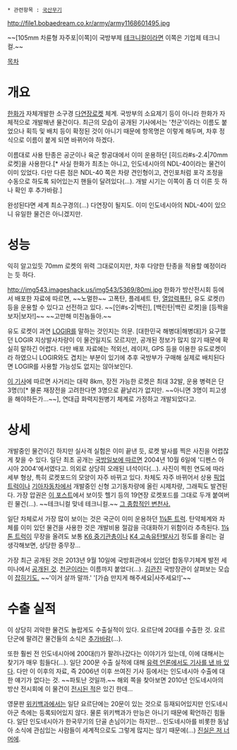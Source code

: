  * 관련항목 : [[국산무기]]

http://file1.bobaedream.co.kr/army/army1168601495.jpg

~~[105mm 차륜형 자주포|이쪽]이 국방부제 [[테크니컬]]이라면 이쪽은 기업제 테크니컬.~~

[[목차]]

= 개요 =
[[한화]]가 자체개발한 소구경 [[다연장로켓]] 체계. 국방부의 소요제기 등이 아니라 한화가 자체적으로 개발해낸 물건이다. 최근의 모습이 공개된 기사에서는 '천군'이라는 이름도 붙었으나 획득 및 배치 등이 확정된 것이 아니기 때문에 항목명은 이렇게 해두며, 차후 정식으로 이름이 붙게 되면 바뀌어야 하겠다.

이름대로 사용 탄종은 공군이나 육군 항공대에서 이미 운용하던 [히드라#s-2.4|70mm 로켓]을 사용한다.[* 사실 한화가 최초는 아니고, 인도네시아의 NDL-40이라는 물건이 이미 있었다. 다만 다른 점은 NDL-40 쪽은 차량 견인형이고, 견인포처럼 포각 조정을 수동으로 하도록 되어있는지 핸들이 달려있다(…). 개발 시기는 이쪽이 좀 더 이른 듯 하나 확인 후 추가바람.]

완성된다면 세계 최소구경의(…) 다연장이 될지도. 이미 인도네시아의 NDL-40이 있으니 유일한 물건은 아니겠지만.

= 성능 =
익히 알고있듯 70mm 로켓의 위력 그대로이지만, 차후 다양한 탄종을 적용할 예정이라는 듯 하다.

http://img543.imageshack.us/img543/5369/80mi.jpg
한화가 방산전시회 등에서 배포한 자료에 따르면, ~~노멀한~~ 고폭탄, 플레셰트 탄, [[열압력폭탄]], 유도 로켓(!) 등을 운용할 수 있다고 선전하고 있다. ~~[인#s-2|백린], [백린탄|백린 로켓]을 [등짝을 보자|보자!]~~ ~~고만해 미친놈들아.~~

유도 로켓이 과연 [[LOGIR]]를 말하는 것인지는 의문. [대한민국 해병대|해병대]가 요구했던 LOGIR 지상발사차량이 이 물건일지도 모르지만, 공개된 정보가 많지 않기 때문에 확실히 말하긴 어렵다. 다만 배포 자료에는 적외선, 레이저, GPS 등을 이용한 유도로켓이라 하였으니 LOGIR와도 겹치는 부분이 있기에 추후 국방부가 구매해 실제로 배치된다면 LOGIR를 사용할 가능성도 없지는 않아보인다.

[http://www.newswire.co.kr/newsRead.php?no=195985 이 기사]에 따르면 사거리는 대략 8km, 장전 가능한 로켓은 최대 32발, 운용 병력은 단 3명(!)[* 물론 재장전을 고려한다면 3명으로 끝날리가 없지만. ~~아니면 3명이 피고생을 해야하든가…~~], 연대급 화력지원병기 체계로 가정하고 개발되었다고.

= 상세 =
개발중인 물건이긴 하지만 실사격 실험은 이미 끝낸 듯, 로켓 발사를 찍은 사진을 어렵잖게 찾을 수 있다. 일단 최초 공개는 [http://kookbang.dema.mil.kr/kookbangWeb/view.do?ntt_writ_date=20041008&parent_no=8&bbs_id=BBSMSTR_000000000138 국방일보에 따르면] 2004년 10월 6일에 '디펜스 아시아 2004'에서였다고. 의외로 상당히 오래된 녀석이다(…). 사진이 찍힌 연도에 따라 세부 형상, 특히 로켓포드의 모양이 자주 바뀌고 있다. 차체도 자주 바뀌어서 상용 [[픽업트럭]]이나 [[기아자동차]]에서 개발중인 신형 고기동차량에 올린 시제차량, 그래픽도 발견된다. 가장 압권은 [http://bemil.chosun.com/nbrd/bbs/view.html?b_bbs_id=10040&num=58228 이 포스트]에서 보이듯 헬기 등의 19연장 로켓포드를 그대로 두개 붙여버린 물건(…). ~~테크니컬 맞네 테크니컬.~~ [http://blog.naver.com/unmp/70175434635 그 종합적인 변천사.]

일단 차체로서 가장 많이 보이는 것은 국군이 이미 운용하던 [[1¼톤 트럭]]. 탄약체계와 차체를 이미 있던 물건을 사용한 것은 개발비용 절감을 극대화하기 위함이라 추측된다. [[1¼톤 트럭]]이 무장을 올려도 보통 [[K6 중기관총]]이나 [[K4 고속유탄발사기]] 정도를 올리는 걸 생각해보면, 상당한 중무장…

가장 최근 공개된 것은 2013년 9월 10일에 국방회관에서 있었던 합동무기체계 발전 세미나에서 [http://biz.heraldcorp.com/view.php?ud=20130910000470 공개된 것]. [[천군]]이라는 이름까지 붙었다(…). [[김관진]] 국방장관이 살펴보는 모습이 [http://www.segye.com/content/html/2013/09/10/20130910005018.html?OutUrl=daum 잡히기도.] ~~'이거 살까 말까.' '[가슴 만지게 해주세요|사주세요!]'~~

= 수출 실적 =
이 상당히 괴악한 물건도 놀랍게도 수출실적이 있다. 요르단에 20대를 수출한 것. 요르단군에 팔려간 물건들의 소식은 [[추가바람]](…).

또한 훨씬 전 인도네시아에 200대(!)가 팔려나갔다는 이야기가 있는데, 이에 대해서는 찾기가 매우 힘들다(…). 일단 200문 수출 실적에 대해 [http://monthly.chosun.com/client/news/viw.asp?ctcd=&nNewsNumb=200612100061 유력 언론에서도 기사를 낸 바 있다]. 다만 이 이후의 자료, 즉 2006년 이후 쓰여진 기사 등에서는 인도네시아 수출에 대한 얘기가 없다는 것. ~~파토난 것일까.~~ 해외 쪽을 찾아보면 2010년 인도네시아의 방산 전시회에 이 물건이 [http://www.armyrecognition.com/indo_defence_2010_news_pictures_video_actualites/70mm_multiple_rocket_system_mrs_hanwha_corporation_indo_defence_2010_south_korea_korean_defence_uk.html 전시된 적]은 있긴 한데…

영문판 [[위키백과]]에서는 일단 요르단에는 20문이 있는 것으로 등재되어있지만 인도네시아군 측에는 등록되어있지 않다. 물론 위키백과가 만능은 아니기 때문에 확언하긴 힘들다. 일단 인도네시아가 한국무기의 단골 손님이기는 하지만… 인도네시아를 비롯한 동남아 소식에 관심있는 사람들이 세계적으로도 그렇게 많지는 않기 때문에(…) [[진실은 저 너머에]].
